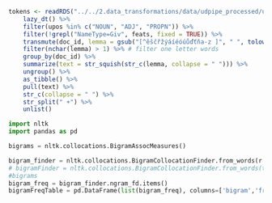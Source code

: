 

```r
tokens <- readRDS("../../2.data_transformations/data/udpipe_processed/udpipe_regex_2012-01.rds") %>% 
    lazy_dt() %>% 
    filter(upos %in% c("NOUN", "ADJ", "PROPN")) %>%
    filter(!grepl("NameType=Giv", feats, fixed = TRUE)) %>%
    transmute(doc_id, lemma = gsub("[^ěščřžýáíéóúůďťňa-z ]", " ", tolower(str_replace_na(lemma, replacement = "")))) %>% 
    filter(nchar(lemma) > 1) %>% # filter one letter words 
    group_by(doc_id) %>%
    summarize(text = str_squish(str_c(lemma, collapse = " "))) %>%
    ungroup() %>% 
    as_tibble() %>% 
    pull(text) %>% 
    str_c(collapse = " ") %>% 
    str_split(" +") %>% 
    unlist()

```

```python
import nltk
import pandas as pd

bigrams = nltk.collocations.BigramAssocMeasures()

bigram_finder = nltk.collocations.BigramCollocationFinder.from_words(r.tokens)
# bigramFinder = nltk.collocations.BigramCollocationFinder.from_words(tokens)
#bigrams
bigram_freq = bigram_finder.ngram_fd.items()
bigramFreqTable = pd.DataFrame(list(bigram_freq), columns=['bigram','freq']).sort_values(by='freq', ascending=False)
```




